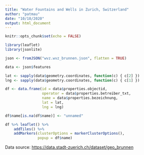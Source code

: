 ```yaml
---
title: "Water Fountains and Wells in Zurich, Switzerland"
author: "patmau"
date: "10/10/2020"
output: html_document
---
```


```r
knitr::opts_chunk$set(echo = FALSE)

library(leaflet)
library(jsonlite)
```


```r
json <- fromJSON("wvz.wvz_brunnen.json", flatten = TRUE)

data <- json$features

lat <- sapply(data$geometry.coordinates, function(c) { c[2] })
lng <- sapply(data$geometry.coordinates, function(c) { c[1] })

df <- data.frame(id = data$properties.objectid,
                 operator = data$properties.betreiber_txt,
                 name = data$properties.bezeichnung,
                 lat = lat,
                 lng = lng)

df$name[is.na(df$name)] <- "unnamed"

```

```r
df %>% leaflet() %>%
    addTiles() %>%
    addMarkers(clusterOptions = markerClusterOptions(),
               popup = df$name) 
```


Data source: [https://data.stadt-zuerich.ch/dataset/geo_brunnen]()
